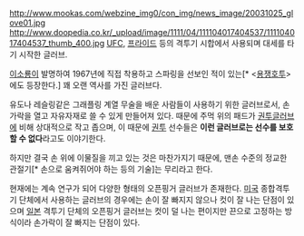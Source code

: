 http://www.mookas.com/webzine_img0/con_img/news_image/20031025_glove01.jpg
http://www.doopedia.co.kr/_upload/image/1111/04/111104017404537/111104017404537_thumb_400.jpg
[[UFC]], [[프라이드]] 등의 격투기 시합에서 사용되며 대세를 타기 시작한 글러브.

[[이소룡]]이 발명하여 1967년에 직접 착용하고 스파링을 선보인 적이 있는[* <[[용쟁호투]]>에도 등장한다.] 꽤 오랜 역사를 가진 글러브다.

유도나 레슬링같은 그래플링 계열 무술을 배운 사람들이 사용하기 위한 글러브로서, 손가락을 열고 자유자재로 쓸 수 있게 만들어져 있다. 때문에 주먹 위의 패드가 [[권투글러브]]에 비해 상대적으로 작고 좁으며, 이 때문에 [[권투]] 선수들은 '''이런 글러브로는 선수를 보호할 수 없다'''라고도 이야기한다.

하지만 결국 손 위에 이물질을 끼고 있는 것은 마찬가지기 때문에, 맨손 수준의 정교한 관절기[* 손으로 움켜쥐어야 하는 등의 기술]는 무리라고 한다.

현재에는 계속 연구가 되어 다양한 형태의 오픈핑거 글러브가 존재한다. [[미국]] 종합격투기 단체에서 사용하는 글러브의 경우에는 손이 잘 빠지지 않으나 컷이 잘 나는 단점이 있으며 [[일본]] 격투기 단체의 오픈핑거 글러브는 컷이 덜 나는 편이지만 끈으로 고정하는 방식이라 손가락이 잘 빠지는 단점이 있다.
